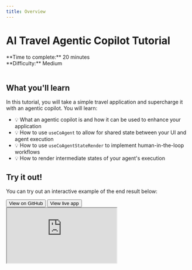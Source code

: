 ```yaml
---
title: Overview
---
```


# AI Travel Agentic Copilot Tutorial

<div>
  <div>**Time to complete:** 20 minutes</div>
  <div>**Difficulty:** Medium</div>
</div>

<br />

## What you'll learn

In this tutorial, you will take a simple travel application and supercharge it with an agentic copilot. You will learn:

- 💡 What an agentic copilot is and how it can be used to enhance your application
- 💡 How to use `useCoAgent` to allow for shared state between your UI and agent execution
- 💡 How to use `useCoAgentStateRender` to implement human-in-the-loop workflows
- 💡 How to render intermediate states of your agent's execution

## Try it out!

You can try out an interactive example of the end result below:

<div className="flex flex-row gap-2">
  <Button size="lg" asChild className="flex gap-2 items-center">
    <Link href="https://github.com/CopilotKit/CopilotKit/tree/main/examples/coagents-travel?ref=travel-tutorial" className="no-underline" target="_blank">
      <FaGithub className="w-6 h-6 mr-2" />
      <span>View on GitHub</span>
    </Link>
  </Button>

  <Button size="lg" asChild className="flex gap-2 items-center">
    <Link href="https://examples-coagents-ai-travel-app.vercel.app/" className="no-underline" target="_blank">
      <PiMonitor className="w-6 h-6 mr-2" />
      <span>View live app</span>
    </Link>
  </Button>
</div>

<iframe src="https://examples-coagents-ai-travel-app.vercel.app/" className="w-full h-[800px] mt-4 rounded-lg border shadow-xl" />

In the next step, we'll checkout the repo, install dependencies, and start the project locally.